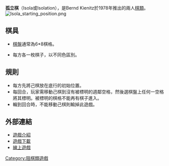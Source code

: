 '''孤立棋'''（Isola或Isolation），是Bernd Kienitz於1978年推出的兩人[[棋類|棋類]]。
[[File:Isola_starting_position.png|thumb]]

== 棋具 ==

*[[棋盤|棋盤]]通常為6*8棋格。

*每方各一枚棋子，以不同色區別。

== 規則 ==

*每方先將己棋放在底行的初始位置。
*每回合，玩家需移動己棋到沒有被標明的週鄰空格，然後選棋盤上任何一空格將其標明。被標明的棋格不能再有棋子進入。
*輪到回合時，不能移動己棋則輸掉此遊戲。

== 外部連結 ==

*[http://www.boardgamegeek.com/boardgame/1875/isolation 遊戲介紹]{{Wayback|url=http://www.boardgamegeek.com/boardgame/1875/isolation |date=20100723135630 }}
*[http://zillions-of-games.com/cgi-bin/zilligames/submissions.cgi?do=show;id=1687 遊戲下載]{{Wayback|url=http://zillions-of-games.com/cgi-bin/zilligames/submissions.cgi?do=show;id=1687 |date=20170414103830 }}
*[http://www.cs.umb.edu/~xuedchen/project/Isola/ 線上遊戲]{{Wayback|url=http://www.cs.umb.edu/~xuedchen/project/Isola/ |date=20100610221133 }}

[[Category:阻棋類遊戲|Category:阻棋類遊戲]]